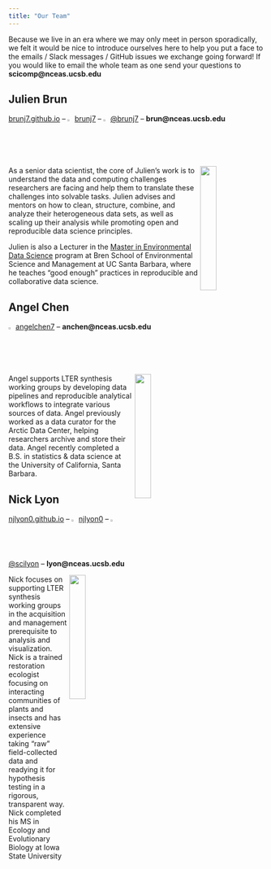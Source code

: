 ```yaml
---
title: "Our Team"
---
```


Because we live in an era where we may only meet in person sporadically, we felt it would be nice to introduce ourselves here to help you put a face to the emails / Slack messages / GitHub issues we exchange going forward! If you would like to email the whole team as one send your questions to **scicomp@nceas.ucsb.edu**

## Julien Brun

[brunj7.github.io](https://brunj7.github.io/) -- <img src="images/github_logo_gray.png" width="2%"/> [brunj7](https://github.com/brunj7) -- <img src="images/twitter_logo_gray.png" width="2%"/> [\@brunj7](https://twitter.com/brunj7) -- **brun@nceas.ucsb.edu**

<img src="images/jbrun.jpeg" align="right" width="25%"/>

As a senior data scientist, the core of Julien's work is to understand the data and computing challenges researchers are facing and help them to translate these challenges into solvable tasks. Julien advises and mentors on how to clean, structure, combine, and analyze their heterogeneous data sets, as well as scaling up their analysis while promoting open and reproducible data science principles.

Julien is also a Lecturer in the [Master in Environmental Data Science](https://bren.ucsb.edu/masters-programs/master-environmental-data-science) program at Bren School of Environmental Science and Management at UC Santa Barbara, where he teaches “good enough” practices in reproducible and collaborative data science.

## Angel Chen

<img src="images/github_logo_gray.png" width="2%"/> [angelchen7](https://github.com/angelchen7) -- **anchen@nceas.ucsb.edu**

<img src="images/achen.jpeg" align="right" width="25%"/>

Angel supports LTER synthesis working groups by developing data pipelines and reproducible analytical workflows to integrate various sources of data. Angel previously worked as a data curator for the Arctic Data Center, helping researchers archive and store their data. Angel recently completed a B.S. in statistics & data science at the University of California, Santa Barbara.

## Nick Lyon

[njlyon0.github.io](https://njlyon0.github.io/njlyon0/) -- <img src="images/github_logo_gray.png" width="2%"/> [njlyon0](https://github.com/njlyon0) -- <img src="images/twitter_logo_gray.png" width="2%"/> [\@scilyon](https://twitter.com/scilyon) -- **lyon@nceas.ucsb.edu**

<img src="images/nlyon.png" align="right" width="25%"/>

Nick focuses on supporting LTER synthesis working groups in the acquisition and management prerequisite to analysis and visualization. Nick is a trained restoration ecologist focusing on interacting communities of plants and insects and has extensive experience taking "raw" field-collected data and readying it for hypothesis testing in a rigorous, transparent way. Nick completed his MS in Ecology and Evolutionary Biology at Iowa State University
